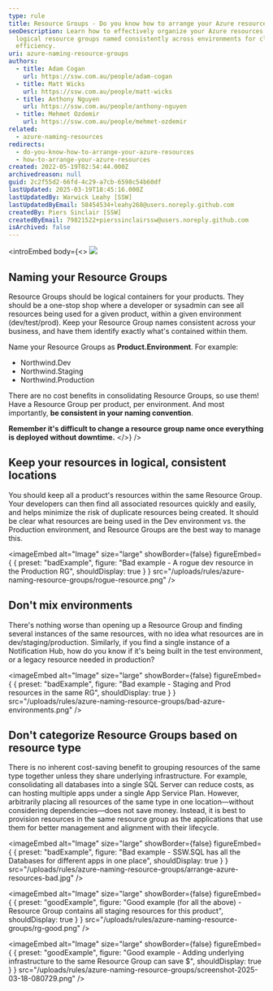 ```yaml
---
type: rule
title: Resource Groups - Do you know how to arrange your Azure resources?
seoDescription: Learn how to effectively organize your Azure resources using
  logical resource groups named consistently across environments for clarity and
  efficiency.
uri: azure-naming-resource-groups
authors:
  - title: Adam Cogan
    url: https://ssw.com.au/people/adam-cogan
  - title: Matt Wicks
    url: https://ssw.com.au/people/matt-wicks
  - title: Anthony Nguyen
    url: https://ssw.com.au/people/anthony-nguyen
  - title: Mehmet Ozdemir
    url: https://ssw.com.au/people/mehmet-ozdemir
related:
  - azure-naming-resources
redirects:
  - do-you-know-how-to-arrange-your-azure-resources
  - how-to-arrange-your-azure-resources
created: 2022-05-19T02:54:44.000Z
archivedreason: null
guid: 2c2f55d2-66fd-4c29-a7cb-6598c54b60df
lastUpdated: 2025-03-19T18:45:16.000Z
lastUpdatedBy: Warwick Leahy [SSW]
lastUpdatedByEmail: 58454534+leahy268@users.noreply.github.com
createdBy: Piers Sinclair [SSW]
createdByEmail: 79821522+pierssinclairssw@users.noreply.github.com
isArchived: false
---
```

<introEmbed
  body={<>
![](/uploads/rules/azure-naming-resource-groups/icon-naming-azure_1710232021931.png)

## Naming your Resource Groups

Resource Groups should be logical containers for your products. They should be a one-stop shop where a developer or sysadmin can see all resources being used for a given product, within a given environment (dev/test/prod). Keep your Resource Group names consistent across your business, and have them identify exactly what's contained within them.

Name your Resource Groups as **Product.Environment**. For example:

* Northwind.Dev
* Northwind.Staging
* Northwind.Production

There are no cost benefits in consolidating Resource Groups, so use them! Have a Resource Group per product, per environment. And most importantly, **be consistent in your naming convention**.

**Remember it's difficult to change a resource group name once everything is deployed without downtime.**
  </>}
/>
## Keep your resources in logical, consistent locations

You should keep all a product's resources within the same Resource Group. Your developers can then find all associated resources quickly and easily, and helps minimize the risk of duplicate resources being created. It should be clear what resources are being used in the Dev environment vs. the Production environment, and Resource Groups are the best way to manage this.

<imageEmbed
  alt="Image"
  size="large"
  showBorder={false}
  figureEmbed={ {
    preset: "badExample",
    figure: "Bad example - A rogue dev resource in the Production RG",
    shouldDisplay: true
  } }
  src="/uploads/rules/azure-naming-resource-groups/rogue-resource.png"
/>

## Don't mix environments

There's nothing worse than opening up a Resource Group and finding several instances of the same resources, with no idea what resources are in dev/staging/production. Similarly, if you find a single instance of a Notification Hub, how do you know if it's being built in the test environment, or a legacy resource needed in production?

<imageEmbed
  alt="Image"
  size="large"
  showBorder={false}
  figureEmbed={ {
    preset: "badExample",
    figure: "Bad example - Staging and Prod resources in the same RG",
    shouldDisplay: true
  } }
  src="/uploads/rules/azure-naming-resource-groups/bad-azure-environments.png"
/>

## Don't categorize Resource Groups based on resource type

There is no inherent cost-saving benefit to grouping resources of the same type together unless they share underlying infrastructure. For example, consolidating all databases into a single SQL Server can reduce costs, as can hosting multiple apps under a single App Service Plan. However, arbitrarily placing all resources of the same type in one location—without considering dependencies—does not save money. Instead, it is best to provision resources in the same resource group as the applications that use them for better management and alignment with their lifecycle.

<imageEmbed
  alt="Image"
  size="large"
  showBorder={false}
  figureEmbed={ {
    preset: "badExample",
    figure: "Bad example - SSW.SQL has all the Databases for different apps in one place",
    shouldDisplay: true
  } }
  src="/uploads/rules/azure-naming-resource-groups/arrange-azure-resources-bad.jpg"
/>

<imageEmbed
  alt="Image"
  size="large"
  showBorder={false}
  figureEmbed={ {
    preset: "goodExample",
    figure: "Good example (for all the above) - Resource Group contains all staging resources for this product",
    shouldDisplay: true
  } }
  src="/uploads/rules/azure-naming-resource-groups/rg-good.png"
/>

<imageEmbed
  alt="Image"
  size="large"
  showBorder={false}
  figureEmbed={ {
    preset: "goodExample",
    figure: "Good example - Adding underlying infrastructure to the same Resource Group can save $",
    shouldDisplay: true
  } }
  src="/uploads/rules/azure-naming-resource-groups/screenshot-2025-03-18-080729.png"
/>
